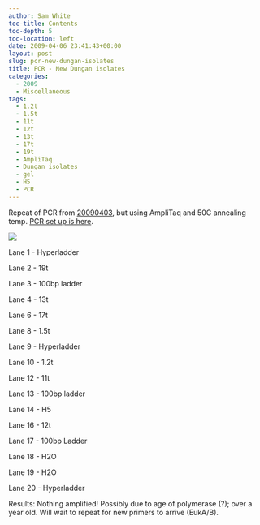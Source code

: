 ```yaml
---
author: Sam White
toc-title: Contents
toc-depth: 5
toc-location: left
date: 2009-04-06 23:41:43+00:00
layout: post
slug: pcr-new-dungan-isolates
title: PCR - New Dungan isolates
categories:
  - 2009
  - Miscellaneous
tags:
  - 1.2t
  - 1.5t
  - 11t
  - 12t
  - 13t
  - 17t
  - 19t
  - AmpliTaq
  - Dungan isolates
  - gel
  - H5
  - PCR
---
```


Repeat of PCR from [20090403](/Sam%27s+Working+Notebook+Jan-May+2009#sjw20090403), but using AmpliTaq and 50C annealing temp. [PCR set up is here](https://eagle.fish.washington.edu/Arabidopsis/Notebook%20Workup%20Files/20090406-01.jpg).

![](https://eagle.fish.washington.edu/Arabidopsis/20090407.JPG)

Lane 1 - Hyperladder

Lane 2 - 19t

Lane 3 - 100bp ladder

Lane 4 - 13t

Lane 6 - 17t

Lane 8 - 1.5t

Lane 9 - Hyperladder

Lane 10 - 1.2t

Lane 12 - 11t

Lane 13 - 100bp ladder

Lane 14 - H5

Lane 16 - 12t

Lane 17 - 100bp Ladder

Lane 18 - H2O

Lane 19 - H2O

Lane 20 - Hyperladder

Results: Nothing amplified! Possibly due to age of polymerase (?); over a year old. Will wait to repeat for new primers to arrive (EukA/B).
